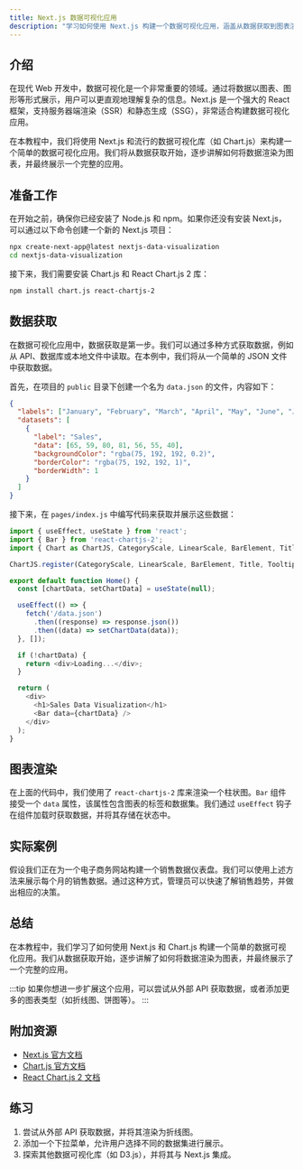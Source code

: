 ```yaml
---
title: Next.js 数据可视化应用
description: "学习如何使用 Next.js 构建一个数据可视化应用，涵盖从数据获取到图表渲染的全过程。"
---
```


## 介绍

在现代 Web 开发中，数据可视化是一个非常重要的领域。通过将数据以图表、图形等形式展示，用户可以更直观地理解复杂的信息。Next.js 是一个强大的 React 框架，支持服务器端渲染（SSR）和静态生成（SSG），非常适合构建数据可视化应用。

在本教程中，我们将使用 Next.js 和流行的数据可视化库（如 Chart.js）来构建一个简单的数据可视化应用。我们将从数据获取开始，逐步讲解如何将数据渲染为图表，并最终展示一个完整的应用。

## 准备工作

在开始之前，确保你已经安装了 Node.js 和 npm。如果你还没有安装 Next.js，可以通过以下命令创建一个新的 Next.js 项目：

```bash
npx create-next-app@latest nextjs-data-visualization
cd nextjs-data-visualization
```

接下来，我们需要安装 Chart.js 和 React Chart.js 2 库：

```bash
npm install chart.js react-chartjs-2
```

## 数据获取

在数据可视化应用中，数据获取是第一步。我们可以通过多种方式获取数据，例如从 API、数据库或本地文件中读取。在本例中，我们将从一个简单的 JSON 文件中获取数据。

首先，在项目的 `public` 目录下创建一个名为 `data.json` 的文件，内容如下：

```json
{
  "labels": ["January", "February", "March", "April", "May", "June", "July"],
  "datasets": [
    {
      "label": "Sales",
      "data": [65, 59, 80, 81, 56, 55, 40],
      "backgroundColor": "rgba(75, 192, 192, 0.2)",
      "borderColor": "rgba(75, 192, 192, 1)",
      "borderWidth": 1
    }
  ]
}
```

接下来，在 `pages/index.js` 中编写代码来获取并展示这些数据：

```javascript
import { useEffect, useState } from 'react';
import { Bar } from 'react-chartjs-2';
import { Chart as ChartJS, CategoryScale, LinearScale, BarElement, Title, Tooltip, Legend } from 'chart.js';

ChartJS.register(CategoryScale, LinearScale, BarElement, Title, Tooltip, Legend);

export default function Home() {
  const [chartData, setChartData] = useState(null);

  useEffect(() => {
    fetch('/data.json')
      .then((response) => response.json())
      .then((data) => setChartData(data));
  }, []);

  if (!chartData) {
    return <div>Loading...</div>;
  }

  return (
    <div>
      <h1>Sales Data Visualization</h1>
      <Bar data={chartData} />
    </div>
  );
}
```

## 图表渲染

在上面的代码中，我们使用了 `react-chartjs-2` 库来渲染一个柱状图。`Bar` 组件接受一个 `data` 属性，该属性包含图表的标签和数据集。我们通过 `useEffect` 钩子在组件加载时获取数据，并将其存储在状态中。

## 实际案例

假设我们正在为一个电子商务网站构建一个销售数据仪表盘。我们可以使用上述方法来展示每个月的销售数据。通过这种方式，管理员可以快速了解销售趋势，并做出相应的决策。

## 总结

在本教程中，我们学习了如何使用 Next.js 和 Chart.js 构建一个简单的数据可视化应用。我们从数据获取开始，逐步讲解了如何将数据渲染为图表，并最终展示了一个完整的应用。

:::tip
如果你想进一步扩展这个应用，可以尝试从外部 API 获取数据，或者添加更多的图表类型（如折线图、饼图等）。
:::

## 附加资源

- [Next.js 官方文档](https://nextjs.org/docs)
- [Chart.js 官方文档](https://www.chartjs.org/docs/latest/)
- [React Chart.js 2 文档](https://react-chartjs-2.js.org/)

## 练习

1. 尝试从外部 API 获取数据，并将其渲染为折线图。
2. 添加一个下拉菜单，允许用户选择不同的数据集进行展示。
3. 探索其他数据可视化库（如 D3.js），并将其与 Next.js 集成。
